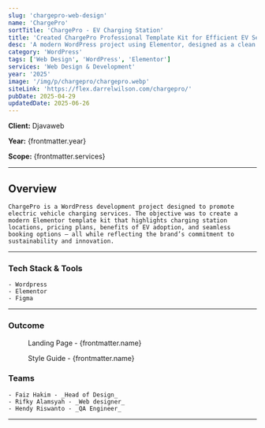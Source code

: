 ```yaml
---
slug: 'chargepro-web-design'
name: 'ChargePro'
sortTitle: 'ChargePro - EV Charging Station'
title: 'Created ChargePro Professional Template Kit for Efficient EV Service Promotion'
desc: 'A modern WordPress project using Elementor, designed as a clean and professional template kit for EV charging stations and green mobility services.'
category: 'WordPress'
tags: ['Web Design', 'WordPress', 'Elementor']
services: 'Web Design & Development'
year: '2025'
image: '/img/p/chargepro/chargepro.webp'
siteLink: 'https://flex.darrelwilson.com/chargepro/'
pubDate: 2025-04-29
updatedDate: 2025-06-26
---
```



**Client:** Djavaweb

**Year:** {frontmatter.year}

**Scope:** {frontmatter.services}

---

## Overview

    ChargePro is a WordPress development project designed to promote electric vehicle charging services. The objective was to create a modern Elementor template kit that highlights charging station locations, pricing plans, benefits of EV adoption, and seamless booking options — all while reflecting the brand’s commitment to sustainability and innovation.

---

### Tech Stack & Tools

    - Wordpress
    - Elementor
    - Figma

---

### Outcome

<figure>
  <Picture
    src={landingPage}
    alt='high fidelity design'
    formats={['avif', 'webp']}
  />
  <figcaption class='text-center'>Landing Page - {frontmatter.name}</figcaption>
</figure>

<figure>
  <Picture
    src={styleGuide}
    alt='high fidelity design'
    formats={['avif', 'webp']}
  />
  <figcaption class='text-center'>Style Guide - {frontmatter.name}</figcaption>
</figure>



### Teams

    - Faiz Hakim - _Head of Design_
    - Rifky Alamsyah - _Web designer_
    - Hendy Riswanto - _QA Engineer_
---
